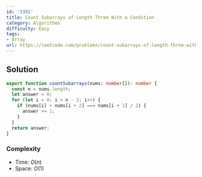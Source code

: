 ```yaml
---
id: '3392'
title: Count Subarrays of Length Three With a Condition
category: Algorithms
difficulty: Easy
tags:
- Array
url: https://leetcode.com/problems/count-subarrays-of-length-three-with-a-condition
---
```


## Solution

```typescript filename="solution.ts" copy
export function countSubarrays(nums: number[]): number {
  const n = nums.length;
  let answer = 0;
  for (let i = 0; i < n - 2; i++) {
    if (nums[i] + nums[i + 2] === nums[i + 1] / 2) {
      answer += 1;
    }
  }
  return answer;
}
```

### Complexity

- Time: $O(n)$
- Space: $O(1)$

